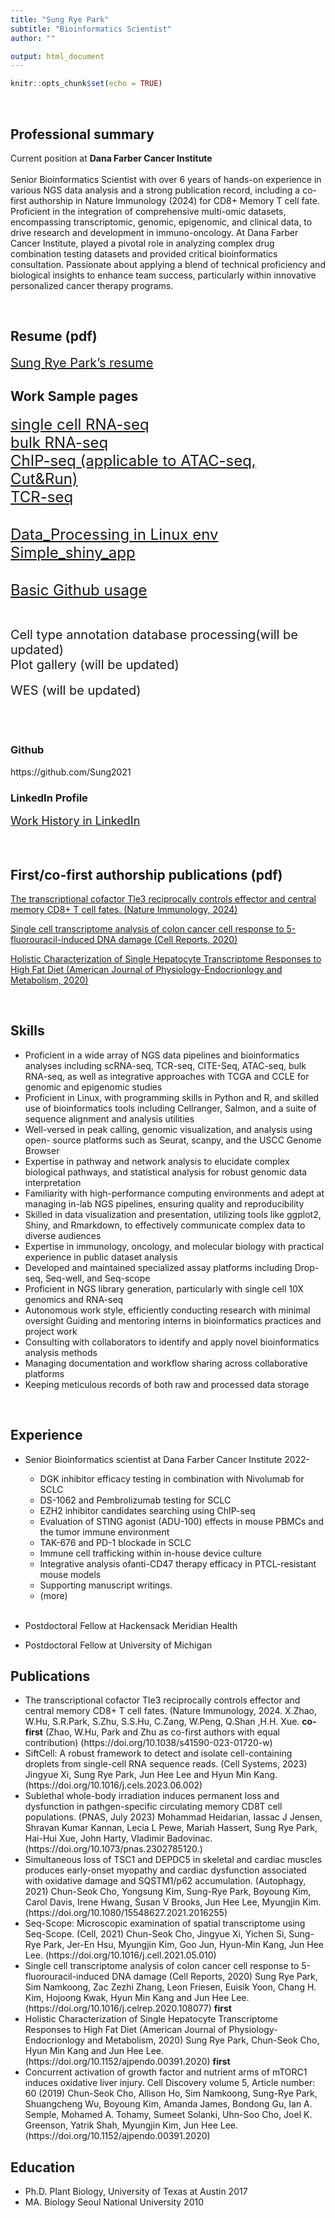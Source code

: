 ```yaml
---
title: "Sung Rye Park"
subtitle: "Bioinformatics Scientist"
author: ""

output: html_document
---
```


```r
knitr::opts_chunk$set(echo = TRUE)
```
<br>

## Professional summary  

Current position at  **Dana Farber Cancer Institute**  
<br>
Senior Bioinformatics Scientist with over 6 years of hands-on experience in various NGS data analysis and a strong publication record, including a co-first authorship in Nature Immunology (2024) for CD8+ Memory T cell fate. Proficient in the integration of comprehensive multi-omic datasets, encompassing transcriptomic, genomic, epigenomic, and clinical data, to drive research and development in immuno-oncology. At Dana Farber Cancer Institute, played a pivotal role in analyzing complex drug combination testing datasets and provided critical bioinformatics consultation. Passionate about applying a blend of technical proficiency and biological insights to enhance team success, particularly within innovative personalized cancer therapy programs.    

<br>

## Resume (pdf)   
<a href="info/resume/SungRyePark_resume2405.pdf" style="font-size: 20px;">Sung Rye Park's resume</a><br>


## Work Sample pages  

<a href="samplePages/scRNAseq.html" style="font-size: 24px;">single cell RNA-seq</a><br>
<a href="samplePages/RNAseq.html" style="font-size: 24px;">bulk RNA-seq</a><br>
<a href="samplePages/ChIP_seq.html" style="font-size: 24px;">ChIP-seq (applicable to ATAC-seq, Cut&Run)</a><br>
<a href="samplePages/TCR_seq.html" style="font-size: 24px;">TCR-seq</a><br>


<br>
<a href="etc/Data_Processing.html" style="font-size: 24px;">Data_Processing in Linux env</a><br>
<a href="samplePages/Simple_RShiny_app_gene_gene_scatterplot.html" style="font-size: 24px;">Simple_shiny_app</a><br>

<br>
<a href="etc/Basic_github.html" style="font-size: 24px;">Basic Github usage</a><br>

<br>


<span style="font-size: 20px;">Cell type annotation database processing(will be updated)</span><br> 
<span style="font-size: 20px;">Plot gallery (will be updated) </span><br>  
<span style="font-size: 20px;">WES (will be updated)</span><br>
<br>
<br><br>


### Github   
https://github.com/Sung2021 

### LinkedIn Profile   

<a href="https://www.linkedin.com/in/sung-rye-park-8a130098/" style="font-size: 18px;">Work History in LinkedIn</a><br>
<br><br>

## First/co-first authorship publications (pdf)  

<a href="info/papers/NI_Sung_s41590-023-01720-w_reduced_size2.pdf" style="font-size: 14px;">The transcriptional cofactor Tle3 reciprocally controls effector and central memory CD8+ T cell fates. (Nature Immunology, 2024)</a><br>

<a href="info/papers/CellReports.2020.Sung_reduced_size2.pdf" style="font-size: 14px;">Single cell transcriptome analysis of colon cancer cell response to 5-fluorouracil-induced DNA damage (Cell Reports, 2020)</a><br>

<a href="info/papers/American_Journal_of_Physiology.2020.Sung_reduced_size.pdf" style="font-size: 14px;">Holistic Characterization of Single Hepatocyte Transcriptome Responses to High Fat Diet (American Journal of Physiology-Endocrionlogy and Metabolism, 2020)</a><br>



<br>

## Skills 
* Proficient in a wide array of NGS data pipelines and bioinformatics analyses including scRNA-seq, TCR-seq, CITE-Seq, ATAC-seq, bulk RNA-seq, as well as integrative approaches with TCGA and CCLE for genomic and epigenomic studies 
* Proficient in Linux, with programming skills in Python and R, and skilled use of bioinformatics tools including Cellranger, Salmon, and a suite of sequence alignment and analysis utilities 
* Well-versed in peak calling, genomic visualization, and analysis using open- source platforms such as Seurat, scanpy, and the USCC Genome Browser
* Expertise in pathway and network analysis to elucidate complex biological pathways, and statistical analysis for robust genomic data interpretation
* Familiarity with high-performance computing environments and adept at managing in-lab NGS pipelines, ensuring quality and reproducibility 
* Skilled in data visualization and presentation, utilizing tools like ggplot2, Shiny, and Rmarkdown, to effectively communicate complex data to diverse audiences 
* Expertise in immunology, oncology, and molecular biology with practical experience in public dataset analysis 
* Developed and maintained specialized assay platforms including Drop-seq, Seq-well, and Seq-scope
* Proficient in NGS library generation, particularly with single cell 10X genomics and RNA-seq
* Autonomous work style, efficiently conducting research with minimal oversight
Guiding and mentoring interns in bioinformatics practices and project work
* Consulting with collaborators to identify and apply novel bioinformatics analysis methods
* Managing documentation and workflow sharing across collaborative platforms
* Keeping meticulous records of both raw and processed data storage

<br>

## Experience
* Senior Bioinformatics scientist at Dana Farber Cancer Institute 2022-  

  - DGK inhibitor efficacy testing in combination with Nivolumab for SCLC     
  - DS-1062 and Pembrolizumab testing for SCLC   
  - EZH2 inhibitor candidates searching using ChIP-seq   
  - Evaluation of STING agonist (ADU-100) effects in mouse PBMCs and the tumor immune environment   
  - TAK-676 and PD-1 blockade in SCLC   
  - Immune cell trafficking within in-house device culture   
  - Integrative analysis ofanti-CD47 therapy efficacy in PTCL-resistant mouse models   
  - Supporting manuscript writings.  
  - (more)
<br><br>

* Postdoctoral Fellow at Hackensack Meridian Health 
* Postdoctoral Fellow at University of Michigan

## Publications 
* The transcriptional cofactor Tle3 reciprocally controls effector and central memory CD8+ T cell fates. (Nature Immunology, 2024. X.Zhao, W.Hu, S.R.Park, S.Zhu, S.S.Hu, C.Zang, W.Peng, Q.Shan ,H.H. Xue. **co-first** (Zhao, W.Hu, Park and Zhu as co-first authors with equal contribution) (https://doi.org/10.1038/s41590-023-01720-w)
* SiftCell: A robust framework to detect and isolate cell-containing droplets from single-cell RNA sequence reads. (Cell Systems, 2023) Jingyue Xi, Sung Rye Park, Jun Hee Lee and Hyun Min Kang. (https://doi.org/10.1016/j.cels.2023.06.002)
* Sublethal whole-body irradiation induces permanent loss and dysfunction in pathgen-specific circulating memory CD8T cell populations. (PNAS, July 2023) Mohammad Heidarian, Iassac J Jensen, Shravan Kumar Kannan, Lecia L Pewe, Mariah Hassert, Sung Rye Park, Hai-Hui Xue, John Harty, Vladimir Badovinac. (https://doi.org/10.1073/pnas.2302785120.)
* Simultaneous loss of TSC1 and DEPDC5 in skeletal and cardiac muscles produces early-onset myopathy and cardiac dysfunction associated with oxidative damage and SQSTM1/p62 accumulation. (Autophagy, 2021) Chun-Seok Cho, Yongsung Kim, Sung-Rye Park, Boyoung Kim, Carol Davis, Irene Hwang, Susan V Brooks, Jun Hee Lee, Myungjin Kim. (https://doi.org/10.1080/15548627.2021.2016255)
* Seq-Scope: Microscopic examination of spatial transcriptome using Seq-Scope. (Cell, 2021) Chun-Seok Cho, Jingyue Xi, Yichen Si, Sung-Rye Park, Jer-En Hsu, Myungjin Kim, Goo Jun, Hyun-Min Kang, Jun Hee Lee. (https://doi.org/10.1016/j.cell.2021.05.010)
* Single cell transcriptome analysis of colon cancer cell response to 5-fluorouracil-induced DNA damage (Cell Reports, 2020) Sung Rye Park, Sim Namkoong, Zac Zezhi Zhang, Leon Friesen, Euisik Yoon, Chang H. Kim, Hojoong Kwak, Hyun Min Kang and Jun Hee Lee. (https://doi.org/10.1016/j.celrep.2020.108077)  **first**
* Holistic Characterization of Single Hepatocyte Transcriptome Responses to High Fat Diet (American Journal of Physiology-Endocrionlogy and Metabolism, 2020) Sung Rye Park, Chun-Seok Cho, Hyun Min Kang and Jun Hee Lee. (https://doi.org/10.1152/ajpendo.00391.2020)  **first**
* Concurrent activation of growth factor and nutrient arms of mTORC1 induces oxidative liver injury. Cell Discovery volume 5, Article number: 60 (2019) Chun-Seok Cho, Allison Ho, Sim Namkoong, Sung-Rye Park, Shuangcheng Wu, Boyoung Kim, Amanda James, Bondong Gu, Ian A. Semple, Mohamed A. Tohamy, Sumeet Solanki, Uhn-Soo Cho, Joel K. Greenson, Yatrik Shah, Myungjin Kim, Jun Hee Lee. (https://doi.org/10.1152/ajpendo.00391.2020)



## Education
* Ph.D. Plant Biology, University of Texas at Austin 2017
* MA. Biology Seoul National University 2010   

<br><br>